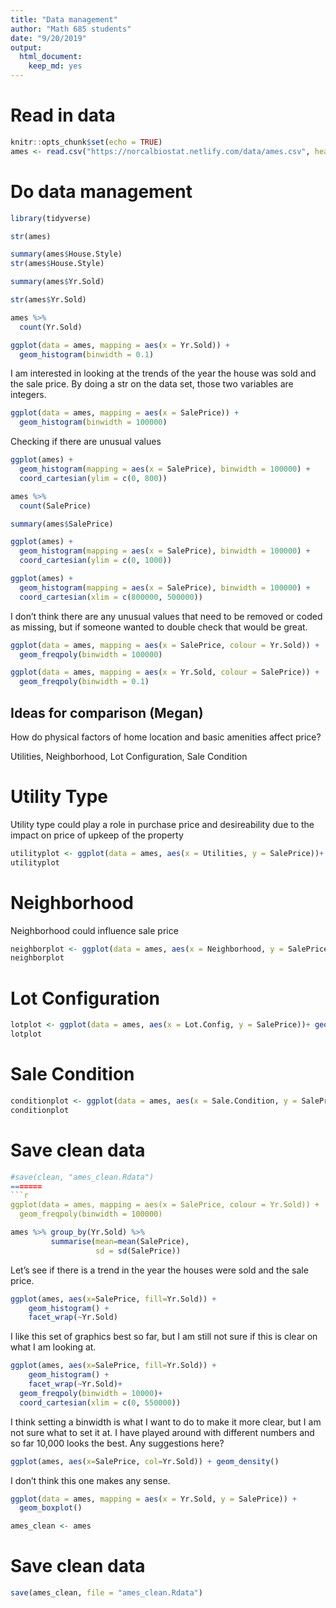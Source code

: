 ```yaml
---
title: "Data management"
author: "Math 685 students"
date: "9/20/2019"
output: 
  html_document: 
    keep_md: yes
---
```


# Read in data
```r
knitr::opts_chunk$set(echo = TRUE)
ames <- read.csv("https://norcalbiostat.netlify.com/data/ames.csv", header=TRUE)
```


# Do data management 
```r
library(tidyverse)
```

```r
str(ames)
```

```r
summary(ames$House.Style)
str(ames$House.Style)
```

```r
summary(ames$Yr.Sold)
```

```r
str(ames$Yr.Sold)
```


```r
ames %>% 
  count(Yr.Sold)
```

```r
ggplot(data = ames, mapping = aes(x = Yr.Sold)) +
  geom_histogram(binwidth = 0.1)
```

I am interested in looking at the trends of the year the house was sold and the sale price. By doing a str on the data set, those two variables are integers. 

```r
ggplot(data = ames, mapping = aes(x = SalePrice)) +
  geom_histogram(binwidth = 100000)
```
Checking if there are unusual values

```r
ggplot(ames) + 
  geom_histogram(mapping = aes(x = SalePrice), binwidth = 100000) +
  coord_cartesian(ylim = c(0, 800))
```

```r
ames %>% 
  count(SalePrice)
```

```r
summary(ames$SalePrice)
```

```r
ggplot(ames) + 
  geom_histogram(mapping = aes(x = SalePrice), binwidth = 100000) +
  coord_cartesian(ylim = c(0, 1000))
```

```r
ggplot(ames) + 
  geom_histogram(mapping = aes(x = SalePrice), binwidth = 100000) +
  coord_cartesian(xlim = c(800000, 500000))
```

I don't think there are any unusual values that need to be removed or coded as missing, but if someone wanted to double check that would be great. 

```r
ggplot(data = ames, mapping = aes(x = SalePrice, colour = Yr.Sold)) +
  geom_freqpoly(binwidth = 100000)
```

```r
ggplot(data = ames, mapping = aes(x = Yr.Sold, colour = SalePrice)) +
  geom_freqpoly(binwidth = 0.1)
```

## Ideas for comparison (Megan)

How do physical factors of home location and basic amenities affect price?

Utilities, Neighborhood, Lot Configuration, Sale Condition

# Utility Type

Utility type could play a role in purchase price and desireability due to the impact on price of upkeep of the property

```r
utilityplot <- ggplot(data = ames, aes(x = Utilities, y = SalePrice))+ geom_boxplot()
utilityplot
```

# Neighborhood

Neighborhood could influence sale price

```r
neighborplot <- ggplot(data = ames, aes(x = Neighborhood, y = SalePrice))+ geom_boxplot()+ coord_flip()
neighborplot
```

# Lot Configuration

```r
lotplot <- ggplot(data = ames, aes(x = Lot.Config, y = SalePrice))+ geom_boxplot()
lotplot
```

# Sale Condition

```r
conditionplot <- ggplot(data = ames, aes(x = Sale.Condition, y = SalePrice))+ geom_boxplot()
conditionplot
```

# Save clean data
```r
#save(clean, "ames_clean.Rdata")
=======
```r
ggplot(data = ames, mapping = aes(x = SalePrice, colour = Yr.Sold)) +
  geom_freqpoly(binwidth = 100000)
```


```r
ames %>% group_by(Yr.Sold) %>% 
         summarise(mean=mean(SalePrice), 
                   sd = sd(SalePrice))
```


Let's see if there is a trend in the year the houses were sold and the sale price. 
```r
ggplot(ames, aes(x=SalePrice, fill=Yr.Sold)) + 
    geom_histogram() + 
    facet_wrap(~Yr.Sold)
```
I like this set of graphics best so far, but I am still not sure if this is clear on what I am looking at. 

```r
ggplot(ames, aes(x=SalePrice, fill=Yr.Sold)) + 
    geom_histogram() + 
    facet_wrap(~Yr.Sold)+
  geom_freqpoly(binwidth = 10000)+
  coord_cartesian(xlim = c(0, 550000))
```
I think setting a binwidth is what I want to do to make it more clear, but I am not sure what to set it at. I have played around with different numbers and so far 10,000 looks the best. Any suggestions here?
 
```r
ggplot(ames, aes(x=SalePrice, col=Yr.Sold)) + geom_density()
```
I don't think this one makes any sense.

```r
ggplot(data = ames, mapping = aes(x = Yr.Sold, y = SalePrice)) +
  geom_boxplot()
```



```r
ames_clean <- ames
```


# Save clean data
```r
save(ames_clean, file = "ames_clean.Rdata")
```



